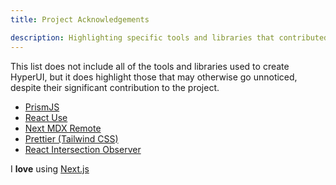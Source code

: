```yaml
---
title: Project Acknowledgements

description: Highlighting specific tools and libraries that contributed to the creation of HyperUI.
---
```


This list does not include all of the tools and libraries used to create HyperUI, but it does highlight those that may otherwise go unnoticed, despite their significant contribution to the project.

- [PrismJS](https://github.com/PrismJS/prism)
- [React Use](https://github.com/streamich/react-use)
- [Next MDX Remote](https://github.com/hashicorp/next-mdx-remote)
- [Prettier (Tailwind CSS)](https://github.com/tailwindlabs/prettier-plugin-tailwindcss)
- [React Intersection Observer](https://github.com/thebuilder/react-intersection-observer)

I **love** using [Next.js](https://nextjs.org/)
